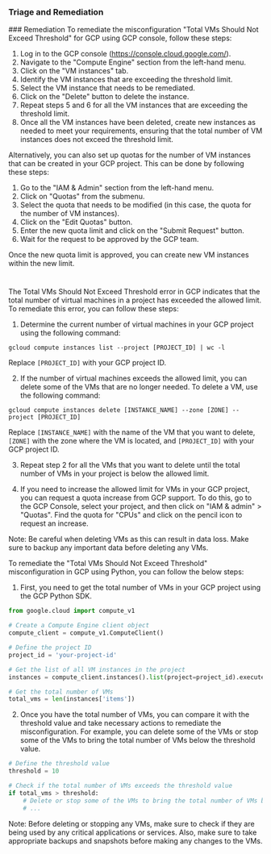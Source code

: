 
### Triage and Remediation
<Tabs>
<Tab title='Remediation'>
### Remediation

<AccordionGroup>
<Accordion title='Using Console' defaultOpen='true'>
To remediate the misconfiguration "Total VMs Should Not Exceed Threshold" for GCP using GCP console, follow these steps:

1. Log in to the GCP console (https://console.cloud.google.com/).
2. Navigate to the "Compute Engine" section from the left-hand menu.
3. Click on the "VM instances" tab.
4. Identify the VM instances that are exceeding the threshold limit.
5. Select the VM instance that needs to be remediated.
6. Click on the "Delete" button to delete the instance.
7. Repeat steps 5 and 6 for all the VM instances that are exceeding the threshold limit.
8. Once all the VM instances have been deleted, create new instances as needed to meet your requirements, ensuring that the total number of VM instances does not exceed the threshold limit.

Alternatively, you can also set up quotas for the number of VM instances that can be created in your GCP project. This can be done by following these steps:

1. Go to the "IAM & Admin" section from the left-hand menu.
2. Click on "Quotas" from the submenu.
3. Select the quota that needs to be modified (in this case, the quota for the number of VM instances).
4. Click on the "Edit Quotas" button.
5. Enter the new quota limit and click on the "Submit Request" button.
6. Wait for the request to be approved by the GCP team.

Once the new quota limit is approved, you can create new VM instances within the new limit.

#
</Accordion>

<Accordion title='Using CLI'>
The Total VMs Should Not Exceed Threshold error in GCP indicates that the total number of virtual machines in a project has exceeded the allowed limit. To remediate this error, you can follow these steps:

1. Determine the current number of virtual machines in your GCP project using the following command:

```
gcloud compute instances list --project [PROJECT_ID] | wc -l
```

Replace `[PROJECT_ID]` with your GCP project ID.

2. If the number of virtual machines exceeds the allowed limit, you can delete some of the VMs that are no longer needed. To delete a VM, use the following command:

```
gcloud compute instances delete [INSTANCE_NAME] --zone [ZONE] --project [PROJECT_ID]
```

Replace `[INSTANCE_NAME]` with the name of the VM that you want to delete, `[ZONE]` with the zone where the VM is located, and `[PROJECT_ID]` with your GCP project ID.

3. Repeat step 2 for all the VMs that you want to delete until the total number of VMs in your project is below the allowed limit.

4. If you need to increase the allowed limit for VMs in your GCP project, you can request a quota increase from GCP support. To do this, go to the GCP Console, select your project, and then click on "IAM & admin" > "Quotas". Find the quota for "CPUs" and click on the pencil icon to request an increase.

Note: Be careful when deleting VMs as this can result in data loss. Make sure to backup any important data before deleting any VMs.
</Accordion>

<Accordion title='Using Python'>
To remediate the "Total VMs Should Not Exceed Threshold" misconfiguration in GCP using Python, you can follow the below steps:

1. First, you need to get the total number of VMs in your GCP project using the GCP Python SDK.

```python
from google.cloud import compute_v1

# Create a Compute Engine client object
compute_client = compute_v1.ComputeClient()

# Define the project ID
project_id = 'your-project-id'

# Get the list of all VM instances in the project
instances = compute_client.instances().list(project=project_id).execute()

# Get the total number of VMs
total_vms = len(instances['items'])
```

2. Once you have the total number of VMs, you can compare it with the threshold value and take necessary actions to remediate the misconfiguration. For example, you can delete some of the VMs or stop some of the VMs to bring the total number of VMs below the threshold value.

```python
# Define the threshold value
threshold = 10

# Check if the total number of VMs exceeds the threshold value
if total_vms > threshold:
    # Delete or stop some of the VMs to bring the total number of VMs below the threshold value
    # ...
```

Note: Before deleting or stopping any VMs, make sure to check if they are being used by any critical applications or services. Also, make sure to take appropriate backups and snapshots before making any changes to the VMs.
</Accordion>

</AccordionGroup>
</Tab>
</Tabs>

